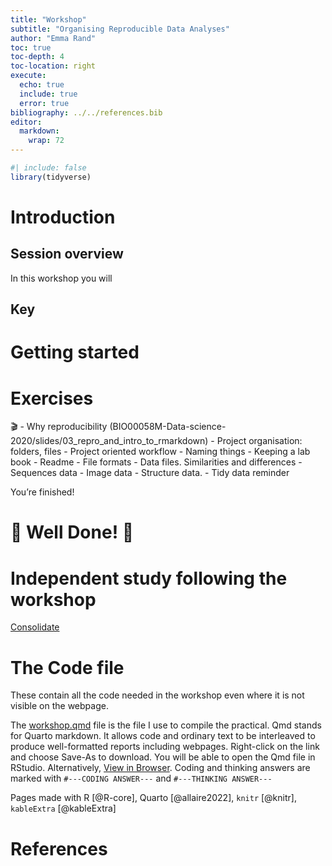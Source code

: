 ```yaml
---
title: "Workshop"
subtitle: "Organising Reproducible Data Analyses"
author: "Emma Rand"
toc: true
toc-depth: 4
toc-location: right
execute:
  echo: true
  include: true
  error: true
bibliography: ../../references.bib
editor: 
  markdown: 
    wrap: 72
---
```


```r
#| include: false
library(tidyverse)
```

# Introduction


## Session overview

In this workshop you will 


::: callout-note
## Key


:::

# Getting started


# Exercises


🎬 
-   Why reproducibility (BIO00058M-Data-science-2020/slides/03_repro_and_intro_to_rmarkdown)
-   Project organisation: folders, files
-   Project oriented workflow
-   Naming things
-   Keeping a lab book
-   Readme
-   File formats
-   Data files. Similarities and differences
    -   Sequences data
    -   Image data
    -   Structure data. 
-   Tidy data reminder

You're finished!

# 🥳 Well Done! 🎉



# Independent study following the workshop

[Consolidate](study_after_workshop.qmd)

# The Code file

These contain all the code needed in the workshop even where it is not visible on the webpage.

The [workshop.qmd](workshop.qmd) file is the file I use to compile the practical. Qmd stands for Quarto markdown. It allows code and ordinary text to be interleaved to produce well-formatted reports including webpages. Right-click on the link and choose Save-As to download. You will be able to open the Qmd file in RStudio. Alternatively, [View in Browser](https://github.com/3mmaRand/). Coding and thinking answers are marked with `#---CODING ANSWER---` and `#---THINKING ANSWER---`

Pages made with R [@R-core], Quarto [@allaire2022], `knitr` [@knitr], `kableExtra` [@kableExtra]

# References
